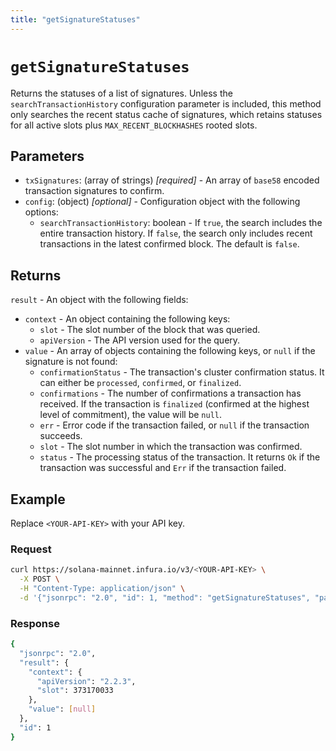 ```yaml
---
title: "getSignatureStatuses"
---
```



# `getSignatureStatuses`

Returns the statuses of a list of signatures. Unless the `searchTransactionHistory` configuration parameter
is included, this method only searches the recent status cache of signatures, which retains statuses for
all active slots plus `MAX_RECENT_BLOCKHASHES` rooted slots.

## Parameters

- `txSignatures`: (array of strings) _[required]_ - An array of `base58` encoded transaction signatures to confirm.
- `config`: (object) _[optional]_  - Configuration object with the following options:
    - `searchTransactionHistory`: boolean - If `true`, the search includes the entire transaction
        history. If `false`, the search only includes recent transactions in the latest confirmed block.
        The default is `false`.

## Returns

`result` - An object with the following fields:

- `context` - An object containing the following keys:
    - `slot` - The slot number of the block that was queried.
    - `apiVersion` - The API version used for the query.
- `value` - An array of objects containing the following keys, or `null` if the signature is not found:
    - `confirmationStatus` - The transaction's cluster confirmation status. It can either be `processed`, `confirmed`, or `finalized`.
    - `confirmations` - The number of confirmations a transaction has received. If the transaction is
        `finalized` (confirmed at the highest level of commitment), the value will be `null`.
    - `err` - Error code if the transaction failed, or `null` if the transaction succeeds.
    - `slot` - The slot number in which the transaction was confirmed.
    - `status` - The processing status of the transaction. It returns `Ok` if the transaction was successful
        and `Err` if the transaction failed.

## Example

Replace `<YOUR-API-KEY>` with your API key.

### Request

<Tabs>
  <TabItem value="curl">

  ```bash
  curl https://solana-mainnet.infura.io/v3/<YOUR-API-KEY> \
    -X POST \
    -H "Content-Type: application/json" \
    -d '{"jsonrpc": "2.0", "id": 1, "method": "getSignatureStatuses", "params": [["5VERv8NMvzbJMEkV8xnrLkEaWRtSz9CosKDYjCJjBRnbJLgp8uirBgmQpjKhoR4tjF3ZpRzrFmBV6UjKdiSZkQUW"], {"searchTransactionHistory": true}]}'
  ```

  </TabItem>
</Tabs>

### Response

<Tabs>
  <TabItem value="JSON">

  ```bash
  {
    "jsonrpc": "2.0",
    "result": {
      "context": {
        "apiVersion": "2.2.3",
        "slot": 373170033
      },
      "value": [null]
    },
    "id": 1
  }
  ```

  </TabItem>
</Tabs>